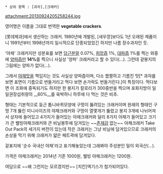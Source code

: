  * 상위 항목 : [과자],[크래커]

attachment:20130924205258244.jpg

영어명은 이름을 그대로 번역한 '''vegetable crackers'''.

[롯데제과]에서 생산하는 크래커. 1980년에 개발된, [새우깡]보다도 1년 오래된 제품이니 1991년부터 1998년까지 일시적으로 단종되었었긴 하지만 나름 장수과자인 듯.

'야채' 크래커지만 성분표를 보면 [[당근]]분말 0.07%, [[피망]]즙 1%, [[대파]]즙 1%를 찍는 와중에 [[양파]]즙만 '''14%'''를 찍으니 사실상 '양파' 크래커라고 할 수 있다(…). 그런데 겉봉지의 그림에는 양파가 없다(…).

그래서 [[야채]]맛을 책임지는 것도 사실상 양파즙이며, 다소 짭짤하고 기름진 맛[* 과자를 보면 표면이 기름으로 번들거리고 먹다 보면 손가락도 번들거린다.]이 특징이다. 먹다보면 이 조화에 중독되기도 하지만 한 봉지가 칼로리가 300중반을 찍으며 포화지방이 일일권장섭취량의 __60%__를 육박하니 하루에 다 먹는 것은 비추.

형태는 기본적으로 둥근 톱니바퀴모양에 구멍이 뚫려있는 크래커이며 원래의 형태인 구멍 7개 뚫린 미니사이즈의 야채크래커와 구멍이 열몇개가 뚫렸고 봉지 3개에 나뉘어져서 상자에 들어있고 4가지가 들어있는 야채크래커와 달리 8가지 야채가 들어있고 크기가 큰 웰빙야채크래커와 큰 비닐봉투에 담겨있는 ~~[[존재감]] 없는~~ 야채크래커 Take Out Pack의 세가지 버전이 있는데 작은 크래커는 그냥 비닐에 담겨있으므로 크래커의 손상을 막기 위해 크래커가 얇은 페트곽에 담겨있다.

겉표지에 '순수 국내산 야채'라고 표기해놓았는데 그래봐야 주성분인 밀이 외국산(…).

가격은 야채크래커는 2014년 기준 1000원, 웰빙 야채크래커는 1200원.

여담으로 ~~왜 그런지는 모르겠지만~~ [치킨]엑기스가 첨가되어있다.
